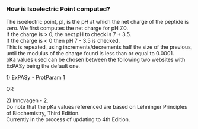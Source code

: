 ===How is Isoelectric Point computed?===

The isoelectric point, pI, is the pH at which the net charge of the peptide is zero. We first computes the net charge for pH 7.0.<br/>
If the charge is > 0, the next pH to check is 7 + 3.5.<br/>
If the charge is < 0 then pH 7 - 3.5 is checked.<br/> 
This is repeated, using increments/decrements half the size of the previous, until the modulus of the charge found is less than or equal to 0.0001.<br/>

pKa values used can be chosen between the following two websites with ExPASy being the default one.

1) ExPASy - ProtParam [http://web.expasy.org/protparam/]

OR

2) Innovagen - [http://www.innovagen.se/custom-peptide-synthesis/peptide-property-calculator/peptide-property-calculator-notes.asp#PI].<br/>
Do note that the pKa values referenced are based on Lehninger Principles of Biochemistry, Third Edition.<br/>
Currently in the process of updating to 4th Edition.<br/>
